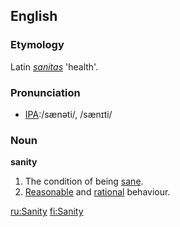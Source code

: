==English==

===Etymology===
Latin ''[[sanitas]]'' 'health'.

===Pronunciation===
*[[w:International Phonetic Alphabet|IPA]]:/sænəti/, /sænɪti/

===Noun===
'''sanity'''
# The condition of being [[sane]].
# [[Reasonable]] and [[rational]] behaviour.

[[ru:Sanity]]
[[fi:Sanity]]
